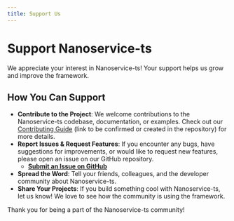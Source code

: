 ```yaml
---
title: Support Us
---
```


# Support Nanoservice-ts

We appreciate your interest in Nanoservice-ts! Your support helps us grow and improve the framework.

## How You Can Support

*   **Contribute to the Project**: We welcome contributions to the Nanoservice-ts codebase, documentation, or examples. Check out our [Contributing Guide](https://github.com/deskree-inc/nanoservice-ts/blob/main/CONTRIBUTING.md) (link to be confirmed or created in the repository) for more details.
*   **Report Issues & Request Features**: If you encounter any bugs, have suggestions for improvements, or would like to request new features, please open an issue on our GitHub repository.
    *   **[Submit an Issue on GitHub](https://github.com/deskree-inc/nanoservice-ts/issues)**
*   **Spread the Word**: Tell your friends, colleagues, and the developer community about Nanoservice-ts.
*   **Share Your Projects**: If you build something cool with Nanoservice-ts, let us know! We love to see how the community is using the framework.

Thank you for being a part of the Nanoservice-ts community!
